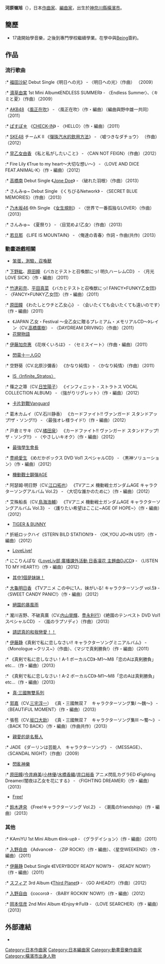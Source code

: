 {{BLP unsourced|date=2012-10}}
{{Infobox Musician 
| Name = 河原 嶺旭
| Img =
| Img_capt = 
| Img_size =
| Landscape =
| Background = 作曲家
| Birth_name = 
| Alias = 
| birth_date = {{birth date and age|1988|10|18}}
| death_date =
|birthplace = {{JPN}}[[神奈川縣|神奈川縣]][[橫濱市|橫濱市]]
| Instrument = [[電子琴|電子琴]]、[[吉他|吉他]]
| Genre = 
| Occupation = [[作曲家|作曲家]]、[[編曲家|編曲家]]
| Years_active = 2009年－
| Label =
| Production =
| Associated_acts =
| URL = 
}}
{{Japanese|japanese=河原 嶺旭|kana=かわはら みねあき|romaji=Kawahara Mineaki}}
'''河原嶺旭'''（{{bd|1988年|10月18日|}}），日本[[作曲家|作曲家]]、[[編曲家|編曲家]]，出生於[[神奈川縣|神奈川縣]][[橫濱市|橫濱市]]。

== 簡歷 ==
*17歳開始學音樂，之後到專門學校繼續學業。在學中與[[Being_(公司)|Being]]簽約。

== 作品 ==
=== 流行歌曲 ===
:* [[福田沙紀|福田沙紀]] Debut Single《明日への光》 - 〈明日への光〉（作曲） （2009）
:* [[滴草由実|滴草由実]] 1st Mini Album《ENDLESS SUMMER》 - 〈Endless Summer〉、〈キミと夏〉（作曲）（2009）
:* [[AKB48|AKB48]] 《[[風正在吹|風正在吹]]》 - 〈風正在吹〉（作・編曲）（編曲與野中雄一共同）（2011）
:* [[PASSPO☆|ぱすぽ☆]] 《[[CHECK-IN|CHECK-IN]]》 - 〈HELLO〉（作・編曲）（2011）
:* [[SKE48|SKE48]] チームK Ⅱ 《[[彈珠汽水的飲用方法|彈珠汽水的飲用方法]]》 - 〈嘘つきなダチョウ〉 （作曲）（2012）
:* [[早乙女由香|早乙女由香]] 《私と私がしたいこと》 - 〈CAN NOT FEIGN〉（作曲）（2012）
:* Fire Lily 《True to my heart～大切な想い～》 - 〈LOVE AND DICE FEAT.ANIMAL-K〉（作・編曲）（2012）
:* [[高橋南|高橋南]] Debut Single 《[[Jane_Doe|Jone Doe]]》 - 〈破れた羽根〉（作曲）（2013）
:* さんみゅ~ Debut Single 《くちびるNetwork》 - 〈SECRET BLUE MEMORIES〉（作曲）（2013）
:* [[乃木坂46|乃木坂46]] 6th Single 《[[ガールズルール|女生規則]]》 - 〈世界で一番孤独なLOVER〉（作曲）（2013）
:* さんみゅ~  《夏祭り》 - 〈目覚めよ!乙女〉（作曲）（2013）
:* [[若旦那|若旦那]] 《LIFE IS MOUNTAIN》 - 〈俺達の青春〉作詞・作曲(共作)（2013）

=== 動畫遊戲相關 ===
*[[笨蛋测验召唤兽|笨蛋，測驗，召喚獸]]
:* [[下野紘|下野紘]]、[[原田瞳|原田瞳]] 《バカとテストと召喚獣にっ! 明久ハーレムCD》 - 〈月光LOVE SICK〉（作・編曲）（2011）
:* [[竹達彩奈|竹達彩奈]]、[[平田真菜|平田真菜]] 《バカとテストと召喚獣にっ! FANCY×FUNKY乙女団》 - 〈FANCY×FUNKY乙女団〉（作・編曲）（2011）
:* [[原田瞳|原田瞳]] 《わたしとウチと乙女心》 - 〈会いたくても会いたくても遠いのです〉（作・編曲)（2011）
* 《JAPAN 乙女・Festival ～全乙女に贈るプレミアム・メモリアルCD～》レイン（CV.[[高橋廣樹|高橋廣樹]]） - 〈DAYDREAM DRIVING〉（作曲）（2011）
*[[花開物語|花開物語]]
:* [[伊藤加奈惠|伊藤加奈惠]] 《花咲くいろは》 - 〈セミスイート〉（作曲・編曲）（2011）
*[[閃電十一人GO|閃電十一人GO]]
:* 空野葵（CV.北原沙彌香） 《かなり純情》 - 〈かなり純情〉（作曲）（2011）
*[[IS〈Infinite_Stratos〉|IS〈Infinite_Stratos〉]]
:* 篠之之箒（CV.[[日笠陽子|日笠陽子]]） 《インフィニット・ストラトス VOCAL COLLECTION ALBUM》 - 〈強がりリグレット〉（作・編曲）（2012）
*[[卡片对战Vanguard|卡片對戰Vanguard]]
:* 葛木カムイ（CV.石川静香） 《カードファイト!! ヴァンガード スタンドアップ!ザ・ソング!!》 - 〈最強オレ様ライド!〉（作・編曲）（2012）
:* 戸倉ミサキ（CV.[[橘田泉|橘田泉]]） 《カードファイト!! ヴァンガード スタンドアップ!ザ・ソング!!》 - 〈やさしいキオク〉（作・編曲）（2012）
*[[最強學生會長|最強學生會長]]
:* [[豊崎愛生|豊崎愛生]] 《めだかボックス DVD Vol1 スペシャルCD》 - 〈黒神ソリューション〉（作・編曲）（2012）
*[[機動戰士鋼彈AGE|機動戰士鋼彈AGE]]
:* 阿瑟姆·明日野（CV.[[江口拓也|江口拓也]]） 《TVアニメ 機動戦士ガンダムAGE キャラクターソングアルバム Vol.2》 - 〈大切な誰かのために〉（作・編曲）（2012）
:* 艾殊船長（CV.[[鳥海浩輔|鳥海浩輔]]） 《TVアニメ 機動戦士ガンダムAGE キャラクターソングアルバム Vol.3》 - 〈護りたい希望はここに~AGE OF HOPE~〉（作・編曲）（2012）
*[[TIGER_&_BUNNY|TIGER & BUNNY]]
:* 折紙ロックハイ《STERN BILD STATION!!》 - 〈OK,YOU JO×IN US!!〉（作・編曲）（2012）
*[[LoveLive!|LoveLive!]]
:* にこりんぱな《[[LoveLive!_CD列表#LoveLiv.E9.83.A8_.E5.BB.A3.E6.92.AD.E8.AA.B2.E5.A4.96.E6.B4.BB.E5.8B.95_.E5.A6.AE.E5.8F.AF.E5.87.9C.E8.8A.B1_.E4.B8.BB.E9.A1.8C.E6.9B.B2DJCD|LoveLiv部 廣播課外活動 日香凜花 主題曲DJCD]]》 - 〈LISTEN TO MY HEART!!〉（作・編曲）（2012）
*[[其中1個是妹妹！|其中1個是妹妹！]]
:* [[大龜明日香|大龜明日香]] 《TVアニメ この中に1人、妹がいる! キャラクターソング vol.5》 - 〈SWEET CANDY PANIC!〉（作・編曲）（2012）
*[[絕園的暴風雨|絕園的暴風雨]]
:* 瀧川吉野、不破真廣（CV.[[内山晃輝|内山晃輝]]、[[豊永利行|豊永利行]]）《絶園のテンペスト DVD Vol1 スペシャルCD》 - 〈嵐のラプソディ〉（作曲）（2013）
*[[請認真的和我戀愛！！|請認真的和我戀愛！！]]
:*  [[伊藤静|伊藤静]]《真剣で私に恋しなさい!! キャラクターソングミニアルバム》  - 〈Monologue ~クリス~〉（作曲）、〈マジで真剣勝負!〉（作・編曲）（2011）
:* 《真剣で私に恋しなさい！A-1 ボーカルCD》-M1～M8「恋のAは真剣勝負」etc…（作・編曲）（2013）
:* 《真剣で私に恋しなさい！A-2 ボーカルCD》-M1～M8「恋のAは真剣勝負」etc…（作・編曲）（2013）
* [[真·三國無雙系列|真·三國無雙系列]]
:* [[郭嘉|郭嘉]]（CV.[[三宅淳一|三宅淳一]]） 《真・三國無双７　キャラクターソング集Ⅰ ～魏～》 - 〈BEAUTiFUL MOMENT〉（作・編曲）（2013）
:* 張苞（CV.[[坂口大助|坂口大助]]） 《真・三國無双７　キャラクターソング集Ⅲ ～蜀～》 - 〈BACK TO BACK〉（作・編曲）（作曲共作）（2013）
*[[親愛的是名藝人|親愛的是名藝人]]
:* JADE 《ダーリンは芸能人　キャラクターソング》 - 〈MESSAGE〉、〈SCANDAL NIGHT〉（作曲）（2009）
*[[閃亂神樂|閃亂神樂]]
:* [[原田瞳|原田瞳]]/[[今井麻美|今井麻美]]/[[小林優|小林優]]/[[水橋香織|水橋香織]]/[[井口裕香|井口裕香]] アニメ閃乱カグラED 《Fighting Dreamer/闇夜は乙女を花にする》 - 〈FIGHTING DREAMER〉（作・編曲）（2013）
*[[Free!|Free!]]
:* [[鈴木達央|鈴木達央]] 《Free!キャラクターソング Vol.2》 - 〈潮風のfriendship〉（作・編曲）（2013）

=== 其他 ===
:* KAmiYU 1st Mini Album 《link-up》 - 〈グラデイション〉（作・編曲）（2011）
:* [[入野自由|入野自由]] 《Advance》 - 〈ZIP ROCK!〉（作・編曲）、〈星空WEEKEND〉（作・編曲）（2011）
:* [[伊藤静|伊藤静]] Debut Single 《EVERYBODY READY NOW?》 - 〈READY NOW?〉（作・編曲）（2011）
:* [[Sphere_(聲優團體)|スフィア]] 3rd Album 《[[Third_Planet|Third Planet]]》 - 〈GO AHEAD!!〉（作曲）（2012）
:* [[入野自由|入野自由]] 《cocoro》 - 〈BABY ROCKIN' NOW!!〉（作・編曲）（2012）
:* [[岡本信彦|岡本信彦]] 2nd Mini Album 《Enjoy☆Full》 - 〈LOVE SEARCHER〉（作・編曲）（2013）

== 外部連結 ==
* {{twitter|MINEAKIKAWAHARA}}

{{normdaten}}
{{DEFAULTSORT:Kawahara Mineaki}}
[[Category:日本作曲家|Category:日本作曲家]]
[[Category:日本編曲家|Category:日本編曲家]]
[[Category:動畫音樂作曲家|Category:動畫音樂作曲家]]
[[Category:橫濱市出身人物|Category:橫濱市出身人物]]